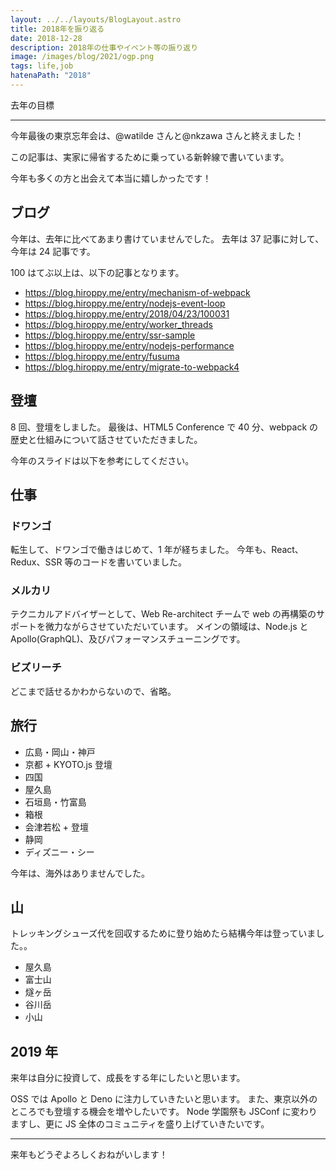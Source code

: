 ```yaml
---
layout: ../../layouts/BlogLayout.astro
title: 2018年を振り返る
date: 2018-12-28
description: 2018年の仕事やイベント等の振り返り
image: /images/blog/2021/ogp.png
tags: life,job
hatenaPath: "2018"
---
```



去年の目標

<TwitterCard id="947490411261476865" height={300} />

<OG url="https://blog.hiroppy.me/entry/2017" />

---

今年最後の東京忘年会は、@watilde さんと@nkzawa さんと終えました！

<TwitterCard id="1078250555493933057" height={400} />

この記事は、実家に帰省するために乗っている新幹線で書いています。

今年も多くの方と出会えて本当に嬉しかったです！

## ブログ

今年は、去年に比べてあまり書けていませんでした。
去年は 37 記事に対して、今年は 24 記事です。

100 はてぶ以上は、以下の記事となります。

- https://blog.hiroppy.me/entry/mechanism-of-webpack
- https://blog.hiroppy.me/entry/nodejs-event-loop
- https://blog.hiroppy.me/entry/2018/04/23/100031
- https://blog.hiroppy.me/entry/worker_threads
- https://blog.hiroppy.me/entry/ssr-sample
- https://blog.hiroppy.me/entry/nodejs-performance
- https://blog.hiroppy.me/entry/fusuma
- https://blog.hiroppy.me/entry/migrate-to-webpack4

## 登壇

8 回、登壇をしました。
最後は、HTML5 Conference で 40 分、webpack の歴史と仕組みについて話させていただきました。

<OG url="https://events.html5j.org/conference/2018/11/session/#a5" />

今年のスライドは以下を参考にしてください。

<OG url="https://github.com/hiroppy/slides#2018" />

## 仕事

### ドワンゴ

転生して、ドワンゴで働きはじめて、1 年が経ちました。
今年も、React、Redux、SSR 等のコードを書いていました。

### メルカリ

テクニカルアドバイザーとして、Web Re-architect チームで web の再構築のサポートを微力ながらさせていただいています。
メインの領域は、Node.js と Apollo(GraphQL)、及びパフォーマンスチューニングです。

<OG url="https://logmi.jp/tech/articles/320191" />

### ビズリーチ

どこまで話せるかわからないので、省略。

## 旅行

- 広島・岡山・神戸
- 京都 + KYOTO.js 登壇
- 四国
- 屋久島
- 石垣島・竹富島
- 箱根
- 会津若松 + 登壇
- 静岡
- ディズニー・シー

今年は、海外はありませんでした。

## 山

トレッキングシューズ代を回収するために登り始めたら結構今年は登っていました。。

- 屋久島
- 富士山
- 燧ヶ岳
- 谷川岳
- 小山

## 2019 年

来年は自分に投資して、成長をする年にしたいと思います。

OSS では Apollo と Deno に注力していきたいと思います。
また、東京以外のところでも登壇する機会を増やしたいです。
Node 学園祭も JSConf に変わりますし、更に JS 全体のコミュニティを盛り上げていきたいです。

---

来年もどうぞよろしくおねがいします！
